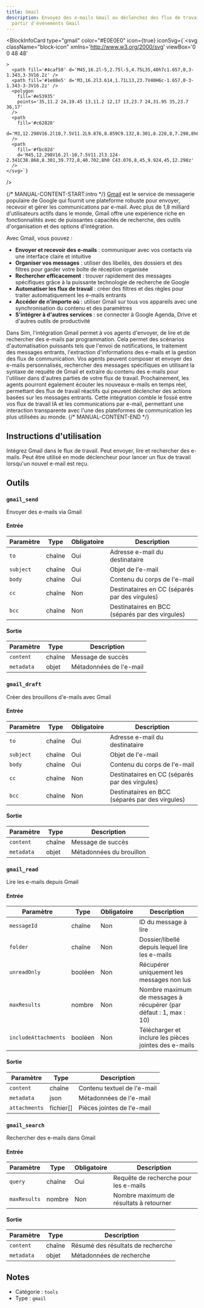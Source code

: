 ```yaml
---
title: Gmail
description: Envoyez des e-mails Gmail ou déclenchez des flux de travail à
  partir d'événements Gmail
---
```



<BlockInfoCard 
  type="gmail"
  color="#E0E0E0"
  icon={true}
  iconSvg={`<svg className="block-icon"
      xmlns='http://www.w3.org/2000/svg'
      viewBox='0 0 48 48'
      
      
      
    >
      <path fill='#4caf50' d='M45,16.2l-5,2.75l-5,4.75L35,40h7c1.657,0,3-1.343,3-3V16.2z' />
      <path fill='#1e88e5' d='M3,16.2l3.614,1.71L13,23.7V40H6c-1.657,0-3-1.343-3-3V16.2z' />
      <polygon
        fill='#e53935'
        points='35,11.2 24,19.45 13,11.2 12,17 13,23.7 24,31.95 35,23.7 36,17'
      />
      <path
        fill='#c62828'
        d='M3,12.298V16.2l10,7.5V11.2L9.876,8.859C9.132,8.301,8.228,8,7.298,8h0C4.924,8,3,9.924,3,12.298z'
      />
      <path
        fill='#fbc02d'
        d='M45,12.298V16.2l-10,7.5V11.2l3.124-2.341C38.868,8.301,39.772,8,40.702,8h0 C43.076,8,45,9.924,45,12.298z'
      />
    </svg>`}
/>

{/* MANUAL-CONTENT-START:intro */}
[Gmail](https://gmail.com) est le service de messagerie populaire de Google qui fournit une plateforme robuste pour envoyer, recevoir et gérer les communications par e-mail. Avec plus de 1,8 milliard d'utilisateurs actifs dans le monde, Gmail offre une expérience riche en fonctionnalités avec de puissantes capacités de recherche, des outils d'organisation et des options d'intégration.

Avec Gmail, vous pouvez :

- **Envoyer et recevoir des e-mails** : communiquer avec vos contacts via une interface claire et intuitive
- **Organiser vos messages** : utiliser des libellés, des dossiers et des filtres pour garder votre boîte de réception organisée
- **Rechercher efficacement** : trouver rapidement des messages spécifiques grâce à la puissante technologie de recherche de Google
- **Automatiser les flux de travail** : créer des filtres et des règles pour traiter automatiquement les e-mails entrants
- **Accéder de n'importe où** : utiliser Gmail sur tous vos appareils avec une synchronisation du contenu et des paramètres
- **S'intégrer à d'autres services** : se connecter à Google Agenda, Drive et d'autres outils de productivité

Dans Sim, l'intégration Gmail permet à vos agents d'envoyer, de lire et de rechercher des e-mails par programmation. Cela permet des scénarios d'automatisation puissants tels que l'envoi de notifications, le traitement des messages entrants, l'extraction d'informations des e-mails et la gestion des flux de communication. Vos agents peuvent composer et envoyer des e-mails personnalisés, rechercher des messages spécifiques en utilisant la syntaxe de requête de Gmail et extraire du contenu des e-mails pour l'utiliser dans d'autres parties de votre flux de travail. Prochainement, les agents pourront également écouter les nouveaux e-mails en temps réel, permettant des flux de travail réactifs qui peuvent déclencher des actions basées sur les messages entrants. Cette intégration comble le fossé entre vos flux de travail IA et les communications par e-mail, permettant une interaction transparente avec l'une des plateformes de communication les plus utilisées au monde.
{/* MANUAL-CONTENT-END */}

## Instructions d'utilisation

Intégrez Gmail dans le flux de travail. Peut envoyer, lire et rechercher des e-mails. Peut être utilisé en mode déclencheur pour lancer un flux de travail lorsqu'un nouvel e-mail est reçu.

## Outils

### `gmail_send`

Envoyer des e-mails via Gmail

#### Entrée

| Paramètre | Type | Obligatoire | Description |
| --------- | ---- | -------- | ----------- |
| `to` | chaîne | Oui | Adresse e-mail du destinataire |
| `subject` | chaîne | Oui | Objet de l'e-mail |
| `body` | chaîne | Oui | Contenu du corps de l'e-mail |
| `cc` | chaîne | Non | Destinataires en CC \(séparés par des virgules\) |
| `bcc` | chaîne | Non | Destinataires en BCC \(séparés par des virgules\) |

#### Sortie

| Paramètre | Type | Description |
| --------- | ---- | ----------- |
| `content` | chaîne | Message de succès |
| `metadata` | objet | Métadonnées de l'e-mail |

### `gmail_draft`

Créer des brouillons d'e-mails avec Gmail

#### Entrée

| Paramètre | Type | Obligatoire | Description |
| --------- | ---- | -------- | ----------- |
| `to` | chaîne | Oui | Adresse e-mail du destinataire |
| `subject` | chaîne | Oui | Objet de l'e-mail |
| `body` | chaîne | Oui | Contenu du corps de l'e-mail |
| `cc` | chaîne | Non | Destinataires en CC \(séparés par des virgules\) |
| `bcc` | chaîne | Non | Destinataires en BCC \(séparés par des virgules\) |

#### Sortie

| Paramètre | Type | Description |
| --------- | ---- | ----------- |
| `content` | chaîne | Message de succès |
| `metadata` | objet | Métadonnées du brouillon |

### `gmail_read`

Lire les e-mails depuis Gmail

#### Entrée

| Paramètre | Type | Obligatoire | Description |
| --------- | ---- | -------- | ----------- |
| `messageId` | chaîne | Non | ID du message à lire |
| `folder` | chaîne | Non | Dossier/libellé depuis lequel lire les e-mails |
| `unreadOnly` | booléen | Non | Récupérer uniquement les messages non lus |
| `maxResults` | nombre | Non | Nombre maximum de messages à récupérer \(par défaut : 1, max : 10\) |
| `includeAttachments` | booléen | Non | Télécharger et inclure les pièces jointes des e-mails |

#### Sortie

| Paramètre | Type | Description |
| --------- | ---- | ----------- |
| `content` | chaîne | Contenu textuel de l'e-mail |
| `metadata` | json | Métadonnées de l'e-mail |
| `attachments` | fichier[] | Pièces jointes de l'e-mail |

### `gmail_search`

Rechercher des e-mails dans Gmail

#### Entrée

| Paramètre | Type | Obligatoire | Description |
| --------- | ---- | -------- | ----------- |
| `query` | chaîne | Oui | Requête de recherche pour les e-mails |
| `maxResults` | nombre | Non | Nombre maximum de résultats à retourner |

#### Sortie

| Paramètre | Type | Description |
| --------- | ---- | ----------- |
| `content` | chaîne | Résumé des résultats de recherche |
| `metadata` | objet | Métadonnées de recherche |

## Notes

- Catégorie : `tools`
- Type : `gmail`
